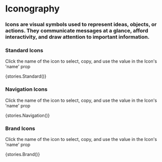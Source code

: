 
<Meta title="Application Guidelines/Libraries/Iconography" />

# Iconography

### Icons are visual symbols used to represent ideas, objects, or actions. They communicate messages at a glance, afford interactivity, and draw attention to important information.

### Standard Icons

Click the name of the icon to select, copy, and use the value in the Icon's 'name' prop

<Story name="Standard Icons">{stories.Standard()}</Story>

### Navigation Icons

Click the name of the icon to select, copy, and use the value in the Icon's 'name' prop

<Story name="Navigation Icons">{stories.Navigation()}</Story>

### Brand Icons

Click the name of the icon to select, copy, and use the value in the Icon's 'name' prop

<Story name="Brand Icons">{stories.Brand()}</Story>

